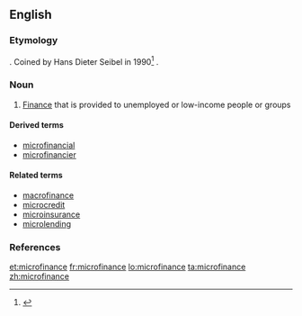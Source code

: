 ==English==

===Etymology===
{{prefix|micro|finance|lang=en}}. Coined by Hans Dieter Seibel in 1990<ref>{{reference-journal|title=Does History Matter? The Old and the New World of Microfinance in Europe and Asia|url=http://www.microfinancegateway.org/gm/document-1.9.29698/29667_file_Does_History_Matter.pdf|author=Hans Dieter Seibel|year=2005|journal=University of Cologne Development Research Center}}</ref><!-- Should check for earlier references.-->.

===Noun===
{{wikipedia}}
{{en-noun|-}}

# {{label|en|finance}} [[finance|Finance]] that is provided to unemployed or low-income people or groups

====Derived terms====
* [[microfinancial]]
* [[microfinancier]]

====Related terms====
* [[macrofinance]]
* [[microcredit]]
* [[microinsurance]]
* [[microlending]]

===References===
<references/>

[[et:microfinance]]
[[fr:microfinance]]
[[lo:microfinance]]
[[ta:microfinance]]
[[zh:microfinance]]